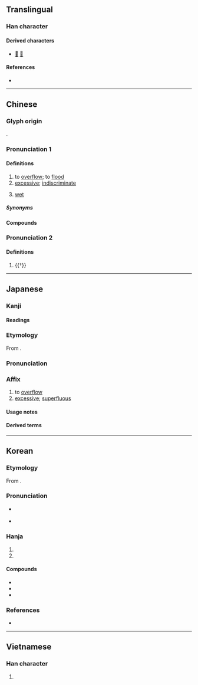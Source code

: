 {{also|滥}}
{{character info}}
{{character info|0xf922}}
==Translingual==

===Han character===
{{Han char|rn=85|rad=水|as=14|asj=15|sn=17|snj=18|four=38117|canj=ESIT,ESMT|ids=⿰氵監}}

====Derived characters====
* [[𠑈]] [[蘫]]

====References====
* {{Han ref|kx=0657.030|dkj=18521|dj=1067.080|hdz=31766.090|uh=6FEB|ud=28651|bh=C0DD|bd=49373}}

----

==Chinese==
{{zh-forms|s=滥|alt=㳕-second round simplified}}

===Glyph origin===
{{Han etym}}
{{Han compound|水|監|ls=psc|c1=s|c2=p|t1=water}}.

===Pronunciation 1===
{{zh-pron
|m=làn
|c=laam6,laam5
|c_note=laam5 - colloquial variant (“excessive”)
|h=pfs=lam;gd=lam4
|md=lâng
|mn=ml,jj,tw:lām
|mn-t=lam7
|w=
|mc=2
|oc=1
|cat=v,a
}}

====Definitions====
{{zh-hanzi}}

# to [[overflow]]; to [[flood]]
# [[excessive]]; [[indiscriminate]]
# {{lb|zh|Min Dong}} [[wet]]

=====Synonyms=====
{{zh-dial|濕}}

====Compounds====
{{zh-der|下三濫|乞留惡濫|愚濫|寧缺毋濫|寧缺勿濫|偏濫|冒濫|叨濫|濫官污吏|泛濫成災|浮濫|濫觴|濫貨|濫造|濫竽充數|濫殺無辜|濫行|濫用|濫竽|濫漫|濫調|濫墾|濫情|濫刑|濫發|濫葬|濫汙|濫支|濫套|濫吏贓官|濫取|濫伐|濫交|放刁把濫|濫好人|淫濫|泛濫|濫吃濫用|狂嫖濫賭|粗製濫造|陳腔濫調|苛濫}}

===Pronunciation 2===
{{zh-pron
|m=jiàn
|c=haam5
|h=pfs=
|md=
|mn=
|w=
|mc=1
|oc=2
|cat=
}}

====Definitions====
{{zh-hanzi}}

# {{†}} {{zh-alt-form|監|[[eunuch]], [[supervisor]]|tr=-}}

----

==Japanese==

===Kanji===
{{ja-kanji|grade=c|rs=水14}}

====Readings====
{{ja-readings
|goon=らん
|kanon=らん
|kun=みだ-れる, みだ-りに
}}

===Etymology===
{{ja-kanjitab|らん|yomi=on}}

From {{der|ja|ltc|sort=らん|-}} {{ltc-l|濫|id=2}}.

===Pronunciation===
{{ja-pron|らん|yomi=on}}

===Affix===
{{ja-pos|affix|らん}}

# to [[overflow]]
# [[excessive]]; [[superfluous]]

====Usage notes====
{{ja-toyo-depre|乱}}

====Derived terms====
{{sense|Replaced by {{l|ja|乱}} in modern orthography}}
{{col3-u|ja
|{{ja-r|濫獲|らんかく}}
|{{ja-r|濫作|らんさく}}
|{{ja-r|濫%訴|らん%そ}}
|{{ja-r|濫造|らんぞう}}
|{{ja-r|濫読|らんどく}}
|{{ja-r|濫入|らんにゅう}}
|{{ja-r|濫伐|らんばつ}}
|{{ja-r|濫発|らんぱつ}}
|{{ja-r|濫%費|らん%ぴ}}
|{{ja-r|濫用|らんよう}}
|{{ja-r|濫立|らんりつ}}
}}

{{sense|Not replaced by {{l|ja|乱}} in modern orthography}}
{{col3-u|ja
|{{ja-r|濫%觴|らん%しょう}}
|{{ja-r|氾濫|はんらん|rom=-}}, {{ja-r|汎濫|はんらん|rom=-}}, {{ja-r|泛濫|はんらん}}
}}

----

==Korean==

===Etymology===
From {{der|ko|ltc|sort=람|-}} {{ltc-l|濫|id=2}}.
{{hanja-ety
|dk={{hanja-dongguk|람〮|lám}}
|m={{hanja-hunmong|람〮|lám|雜語#하35B}}
|mh=[[넘ᄣᅵ다|넘〯ᄯᅵᆯ]] 람〮
}}

===Pronunciation===
* {{q|initial position}} {{ko-hanja-pron|남|l=y}}
* {{q|non-initial position}} {{ko-hanja-pron|람}}

===Hanja===
{{ko-hanja-search}}
{{ko-hanja|넘치다|넘칠|람||남}}

# {{hanja form of|[[람]]/[[남]]|to [[overflow]]}}
# {{hanja form of|[[람]]/[[남]]|[[excessive]]; [[superfluous]]}}

====Compounds====
{{der-top3|Compounds}}
* {{ko-l|남용|濫用}}
* {{ko-l|남발|濫發}}
* {{ko-l|범람|氾濫/汎濫}}
{{der-bottom}}

===References===
* {{R:hanjadoc|6514}}

----

==Vietnamese==

===Han character===
{{vi-readings|reading=lạm, giậm, làm, lặm, lòm, lộm, lợm, lụm, luộm, trộm|rs=水14}}

# {{rfdef|vi|sort=水14}}